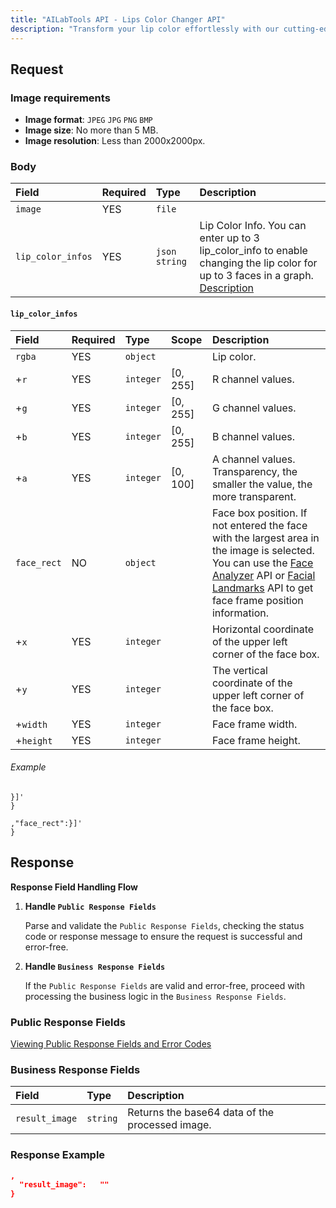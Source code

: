 ```yaml
---
title: "AILabTools API - Lips Color Changer API"
description: "Transform your lip color effortlessly with our cutting-edge Lips Color Changer. Explore a world of virtual makeup possibilities as you digitally experiment with different lip shades and enhance your natural beauty. Our advanced technology uses facial recognition and precise lip detection to seamlessly blend and customize lip colors, providing you with a virtual lipstick try-on experience like never before. Try our Lip Color Changer today and discover your perfect lip look without ever picking up a physical lipstick."
---
```


## Request

### Image requirements

- **Image format**: `JPEG` `JPG` `PNG` `BMP`
- **Image size**: No more than 5 MB.
- **Image resolution**: Less than 2000x2000px.

### Body

| Field             | Required | Type          | Description                                                                                                                                         |
|:------------------|:---------|:--------------|:----------------------------------------------------------------------------------------------------------------------------------------------------|
| `image`           | YES      | `file`        |                                                                                                                                                     |
| `lip_color_infos` | YES      | `json string` | Lip Color Info. You can enter up to 3 lip_color_info to enable changing the lip color for up to 3 faces in a graph. [Description](#lip_color_infos) |

#### `lip_color_infos` 

| Field       | Required | Type      | Scope    | Description                                                                                                                                                                                                                                                                      |
|:------------|:---------|:----------|:---------|:---------------------------------------------------------------------------------------------------------------------------------------------------------------------------------------------------------------------------------------------------------------------------------|
| `rgba`      | YES      | `object`  |          | Lip color.                                                                                                                                                                                                                                                                       |
| +`r`        | YES      | `integer` | [0, 255] | R channel values.                                                                                                                                                                                                                                                                |
| +`g`        | YES      | `integer` | [0, 255] | G channel values.                                                                                                                                                                                                                                                                |
| +`b`        | YES      | `integer` | [0, 255] | B channel values.                                                                                                                                                                                                                                                                |
| +`a`        | YES      | `integer` | [0, 100] | A channel values. Transparency, the smaller the value, the more transparent.                                                                                                                                                                                                     |
| `face_rect` | NO       | `object`  |          | Face box position. If not entered the face with the largest area in the image is selected. You can use the [Face Analyzer](ai-portrait/analysis/face-analyzer) API or [Facial Landmarks](ai-portrait/analysis/face-key-points) API to get face frame position information. |
| +`x`        | YES      | `integer` |          | Horizontal coordinate of the upper left corner of the face box.                                                                                                                                                                                                                  |
| +`y`        | YES      | `integer` |          | The vertical coordinate of the upper left corner of the face box.                                                                                                                                                                                                                |
| +`width`    | YES      | `integer` |          | Face frame width.                                                                                                                                                                                                                                                                |
| +`height`   | YES      | `integer` |          | Face frame height.                                                                                                                                                                                                                                                               |

###### Example

```json5
}]'
}
```

```json5
,"face_rect":}]'
}
```

## Response

**Response Field Handling Flow**

1. **Handle `Public Response Fields`**

   Parse and validate the `Public Response Fields`, checking the status code or response message to ensure the request is successful and error-free.

2. **Handle `Business Response Fields`**

   If the `Public Response Fields` are valid and error-free, proceed with processing the business logic in the `Business Response Fields`.

### Public Response Fields

<a href="/doc/response-description" target="_blank">Viewing Public Response Fields and Error Codes</a>

### Business Response Fields

| Field          | Type     | Description                                     |
|:---------------|:---------|:------------------------------------------------|
| `result_image` | `string` | Returns the base64 data of the processed image. |

### Response Example

```json
,
  "result_image":   ""
}
```